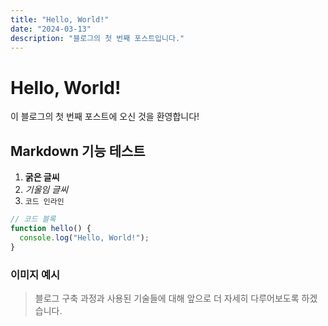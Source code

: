 ```yaml
---
title: "Hello, World!"
date: "2024-03-13"
description: "블로그의 첫 번째 포스트입니다."
---
```


# Hello, World!

이 블로그의 첫 번째 포스트에 오신 것을 환영합니다!

## Markdown 기능 테스트

1. **굵은 글씨**
2. _기울임 글씨_
3. `코드 인라인`

```typescript
// 코드 블록
function hello() {
  console.log("Hello, World!");
}
```

### 이미지 예시

> 블로그 구축 과정과 사용된 기술들에 대해 앞으로 더 자세히 다루어보도록 하겠습니다.
